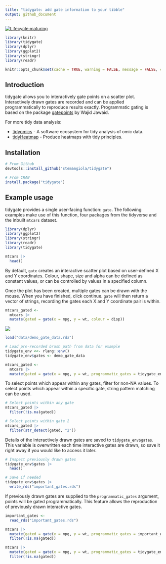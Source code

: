```yaml
---
title: "tidygate: add gate information to your tibble"
output: github_document
---
```


<!---
[![Build Status](https://travis-ci.org/stemangiola/tidygate.svg?branch=master)](https://travis-ci.org/stemangiola/tidygate) [![Coverage Status](https://coveralls.io/repos/github/stemangiola/tidygate/badge.svg?branch=master)](https://coveralls.io/github/stemangiola/tidygate?branch=master)
-->

<!-- badges: start -->
  [![Lifecycle:maturing](https://img.shields.io/badge/lifecycle-maturing-blue.svg)](https://lifecycle.r-lib.org/articles/stages.html)
<!-- badges: end -->

```r
library(knitr)
library(tidygate)
library(dplyr)
library(ggplot2)
library(stringr)
library(readr)

knitr::opts_chunk$set(cache = TRUE, warning = FALSE, message = FALSE, cache.lazy = FALSE)
```

## Introduction 

tidygate allows you to interactively gate points on a scatter plot. Interactively drawn gates are recorded and can be applied programmatically to reproduce results exactly. Programmatic gating is based on the package [gatepoints](https://github.com/wjawaid/gatepoints) by Wajid Jawaid. 

For more tidy data analysis:

- [tidyomics](https://github.com/tidyomics) - A software ecosystem for tidy analysis of omic data.
- [tidyHeatmap](https://github.com/stemangiola/tidyHeatmap) - Produce heatmaps with tidy principles.

## Installation

```r
# From Github
devtools::install_github("stemangiola/tidygate")

# From CRAN
install.package("tidygate")
```

## Example usage 

tidygate provides a single user-facing function: `gate`. The following examples make use of this function, four packages from the tidyverse and the inbuilt `mtcars` dataset. 

```r
library(dplyr)
library(ggplot2)
library(stringr)
library(readr)
library(tidygate)

mtcars |>
  head()
```

By default, `gate` creates an interactive scatter plot based on user-defined X and Y coordinates. Colour, shape, size and alpha can be defined as constant values, or can be controlled by values in a specified column. 

Once the plot has been created, multiple gates can be drawn with the mouse. When you have finished, click continue. `gate` will then return a vector of strings, recording the gates each X and Y coordinate pair is within.

```r
mtcars_gated <-
  mtcars |>
  mutate(gated = gate(x = mpg, y = wt, colour = disp))
```

![](man/figures/demo_gate.gif)

```r
load("data/demo_gate_data.rda")

# Load pre-recorded brush path from data for example
tidygate_env <<- rlang::env()
tidygate_env$gates <- demo_gate_data

mtcars_gated <- 
  mtcars |>
  mutate(gated = gate(x = mpg, y = wt, programmatic_gates = tidygate_env$gates))
```

To select points which appear within any gates, filter for non-NA values. To select points which appear within a specific gate, string pattern matching can be used.

```r
# Select points within any gate
mtcars_gated |> 
  filter(!is.na(gated))

# Select points within gate 2
mtcars_gated |>
  filter(str_detect(gated, "2"))
```

Details of the interactively drawn gates are saved to `tidygate_env$gates`. This variable is overwritten each time interactive gates are drawn, so save it right away if you would like to access it later.  

```r
# Inspect previously drawn gates
tidygate_env$gates |>
  head()
```

```r
# Save if needed
tidygate_env$gates |>
  write_rds("important_gates.rds")
```

If previously drawn gates are supplied to the `programmatic_gates` argument, points will be gated programmatically. This feature allows the reproduction of previously drawn interactive gates.

```r
important_gates <-
  read_rds("important_gates.rds")

mtcars |>
  mutate(gated = gate(x = mpg, y = wt, programmatic_gates = important_gates)) |>
  filter(!is.na(gated))
```

```r
mtcars |>
  mutate(gated = gate(x = mpg, y = wt, programmatic_gates = tidygate_env$gates)) |>
  filter(!is.na(gated))
```
